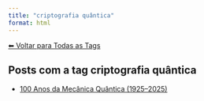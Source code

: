 ```yaml
---
title: "criptografia quântica"
format: html
---
```


[⬅ Voltar para Todas as Tags](../tags.qmd)

## Posts com a tag **criptografia quântica**

- [100 Anos da Mecânica Quântica (1925–2025)](/posts/fisica/100-anos-mecanica-quantica.html)
